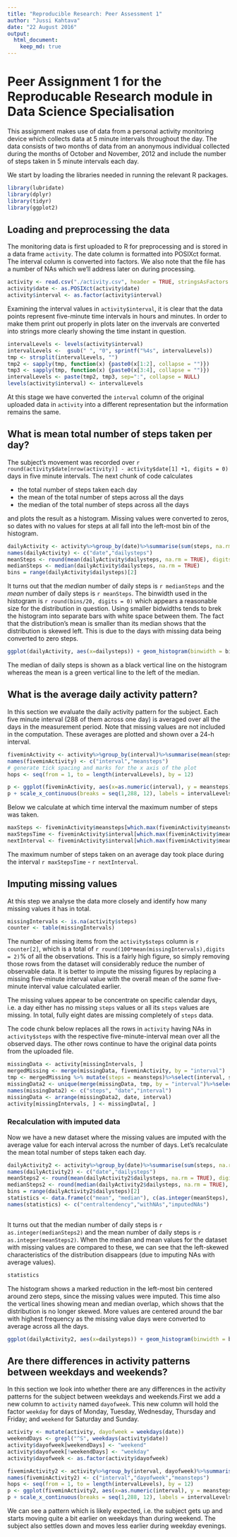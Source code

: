 ```yaml
---
title: "Reproducible Research: Peer Assessment 1"
author: "Jussi Kahtava"
date: "22 August 2016"
output: 
  html_document:
    keep_md: true
---
```

Peer Assignment 1 for the Reproducable Research module in Data Science Specialisation
=====================================================================================

This assignment makes use of data from a personal activity monitoring device which collects data at 5 minute intervals throughout the day. The data consists of two months of data from an anonymous individual collected during the months of October and November, 2012 and include the number of steps taken in 5 minute intervals each day.

We start by loading the libraries needed in running the relevant R packages.

```r
library(lubridate)
library(dplyr)
library(tidyr)
library(ggplot2)
```

## Loading and preprocessing the data
The monitoring data is first uploaded to R for preprocessing and is stored in a data frame `activity`. The date column is formatted into POSIXct format. The interval column is converted into factors. We also note that the file has a number of NAs which we'll address later on during processing.
```r
activity <- read.csv("./activity.csv", header = TRUE, stringsAsFactors = FALSE )
activity$date <- as.POSIXct(activity$date)
activity$interval <- as.factor(activity$interval)

```

Examining the interval values in `activity$interval`, it is clear that the data points represent five-minute time intervals in hours and minutes. In order to make them print out properly in plots later on the invervals are converted into strings more clearly showing the time instant in question.
```r
intervalLevels <- levels(activity$interval)
intervalLevels <-  gsub(" ", "0", sprintf("%4s", intervalLevels))
tmp <- strsplit(intervalLevels, "")
tmp2 <- sapply(tmp, function(x) {paste0(x[1:2], collapse = "")})
tmp3 <- sapply(tmp, function(x) {paste0(x[3:4], collapse = "")})
intervalLevels <- paste(tmp2, tmp3, sep=":", collapse = NULL)
levels(activity$interval) <- intervalLevels
```

At this stage we have converted the `interval` column of the original uploaded data in `activity` into a different representation but the information remains the same.

## What is mean total number of steps taken per day?

The subject's movement was recorded over `r round(activity$date[nrow(activity)] - activity$date[1] +1, digits = 0)` days in five minute intervals.  The next chunk of code calculates 

- the total number of steps taken each day 
- the mean of the total number of steps across all the days
- the median of the total number of steps across all the days

and plots the result as a histogram. Missing values were converted to zeros, so dates with no values for steps at all fall into the left-most bin of the histogram.
```r
dailyActivity <- activity%>%group_by(date)%>%summarise(sum(steps, na.rm = TRUE))
names(dailyActivity) <- c("date","dailysteps")
meanSteps <- round(mean(dailyActivity$dailysteps, na.rm = TRUE), digits = 0)
medianSteps <- median(dailyActivity$dailysteps, na.rm = TRUE)
bins = range(dailyActivity$dailysteps)[2]
```

It turns out that the *median* number of daily steps is `r medianSteps` and the *mean* number of daily steps is `r meanSteps`. The binwidth used in the histogram is `r round(bins/20, digits = 0)` which appears a reasonable size for the distribution in question. Using smaller bidwidths tends to brek the histogram into separate bars with white space between them. The fact that the distribution's mean is smaller than its median shows that the distribution is skewed left. This is due to the days with missing data being converted to zero steps.

```r
ggplot(dailyActivity, aes(x=dailysteps)) + geom_histogram(binwidth = bins/20, fill = "orangered") + geom_vline(size=1, aes(xintercept = medianSteps)) + geom_vline(size=1, color = "darkgreen", aes( xintercept = meanSteps)) + labs(x="number of steps taken per day")

```

The median of daily steps is shown as a black vertical line on the histogram whereas the mean is a green vertical line to the left of the median.

## What is the average daily activity pattern?

In this section we evaluate the daily activity pattern for the subject. Each five minute interval (288 of them across one day) is averaged over all the days in the measurement period. Note that missing values are not included in the computation. These averages are plotted and shown over a 24-h interval.

```r
fiveminActivity <- activity%>%group_by(interval)%>%summarise(mean(steps, na.rm = TRUE))
names(fiveminActivity) <- c("interval","meansteps")
# generate tick spacing and marks for the x axis of the plot
hops <- seq(from = 1, to = length(intervalLevels), by = 12)

p <- ggplot(fiveminActivity, aes(x=as.numeric(interval), y = meansteps)) + geom_line() + labs(x="interval", y = "number of steps")
p + scale_x_continuous(breaks = seq(1,288, 12), labels = intervalLevels[hops]) + theme(axis.text.x=element_text(angle=90,hjust=1))
```
Below we calculate at which time interval the maximum number of steps was taken.
```r
maxSteps <- fiveminActivity$meansteps[which.max(fiveminActivity$meansteps)]
maxStepsTime <- fiveminActivity$interval[which.max(fiveminActivity$meansteps)]
nextInterval <- fiveminActivity$interval[which.max(fiveminActivity$meansteps)+1]
```
The maximum number of steps taken on an average day took place during the interval `r maxStepsTime` - `r nextInterval`.

## Imputing missing values

At this step we analyse the data more closely and identify how many missing values it has in total. 
```r
missingIntervals <- is.na(activity$steps)
counter <- table(missingIntervals)
```
The number of missing items from the `activity$steps` column is `r counter[2]`, which is a total of `r round(100*mean(missingIntervals),digits = 2)`% of all the observations. This is a fairly high figure, so simply removing those rows from the dataset will considerably reduce the number of observable data. It is better to impute the missing figures by replacing a missing five-minute interval value with the overall mean of the *same* five-minute interval value calculated earlier.

The missing values appear to be concentrate on specific calendar days, i.e. a day either has no missing `steps` values or all its `steps` values are missing. In total, fully eight dates are missing completely of `steps` data. 

The code chunk below replaces all the rows in `activity` having NAs in `activity$steps` with the respective five-minute-interval mean over all the observed days. The other rows continue to have the original data points from the uploaded file.

```r
missingData <- activity[missingIntervals, ]
mergedMissing <- merge(missingData, fiveminActivity, by = "interval")
tmp <- mergedMissing %>% mutate(steps = meansteps)%>%select(interval, steps, date)
missingData2 <- unique(merge(missingData, tmp, by = "interval")%>%select(steps.y, date.x,interval))
names(missingData2) <- c("steps", "date","interval")
missingData <- arrange(missingData2, date, interval)
activity[missingIntervals, ] <- missingData[, ]
```

### Recalculation with imputed data

Now we have a new dataset where the missing values are imputed with the average value for each interval across the number of days. Let's recalculate the mean total number of steps taken each day. 
```r
dailyActivity2 <- activity%>%group_by(date)%>%summarise(sum(steps, na.rm = TRUE))
names(dailyActivity2) <- c("date","dailysteps")
meanSteps2 <- round(mean(dailyActivity2$dailysteps, na.rm = TRUE), digits = 0)
medianSteps2 <- round(median(dailyActivity2$dailysteps, na.rm = TRUE), digits = 0)
bins = range(dailyActivity2$dailysteps)[2]
statistics <- data.frame(c("mean", "median"), c(as.integer(meanSteps), as.integer(medianSteps)), c(as.integer(meanSteps2), as.integer(medianSteps2)))
names(statistics) <- c("centraltendency","withNAs","imputedNAs")
                          
```

It turns out that the median number of daily steps is `r as.integer(medianSteps2)` and the mean number of daily steps is `r as.integer(meanSteps2)`. When the median and mean values for the dataset with missing values are compared to these, we can see that the left-skewed characteristics of the distribution disappears (due to imputing NAs with average values).
```r
statistics
```
The histogram shows a marked reduction in the left-most bin centered around zero steps, since the missing values were imputed. This time also the vertical lines showing mean and median overlap, which shows that the distribution is no longer skewed. More values are centered around the bar with highest frequency as the missing value days were converted to average across all the days.

```r
ggplot(dailyActivity2, aes(x=dailysteps)) + geom_histogram(binwidth = bins/20, fill = "orangered") + geom_vline(size=1, aes(xintercept = medianSteps2)) + geom_vline(size=1, color = "darkgreen", aes( xintercept = meanSteps2)) + labs(x="number of steps taken per day")

```

## Are there differences in activity patterns between weekdays and weekends?

In this section we look into whether there are any differences in the activity patterns for the subject between weekdays and weekends.First we add a new column to `activity` named `dayofweek`. This new column will hold the factor `weekday` for days of Monday, Tuesday, Wednesday, Thursday and Friday; and `weekend` for Saturday and Sunday. 

```r
activity <- mutate(activity, dayofweek = weekdays(date))
weekendDays <- grepl("^S", weekdays(activity$date))
activity$dayofweek[weekendDays] <- "weekend"
activity$dayofweek[!weekendDays] <- "weekday"
activity$dayofweek <- as.factor(activity$dayofweek)
```

```r
fiveminActivity2 <- activity%>%group_by(interval, dayofweek)%>%summarise(mean(steps, na.rm = TRUE))
names(fiveminActivity2) <- c("interval","dayofweek","meansteps")
hops <- seq(from = 1, to = length(intervalLevels), by = 12)
p <- ggplot(fiveminActivity2, aes(x=as.numeric(interval), y = meansteps)) + geom_line() + labs(x="interval", y = "number of steps") + facet_grid(dayofweek~.)
p + scale_x_continuous(breaks = seq(1,288, 12), labels = intervalLevels[hops]) + theme(axis.text.x=element_text(angle=90,hjust=1))
```

We can see a pattern which is likely expected, i.e. the subject gets up and starts moving quite a bit earlier on weekdays than during weekend. The subject also settles down and moves less earlier during weekday evenings. 

